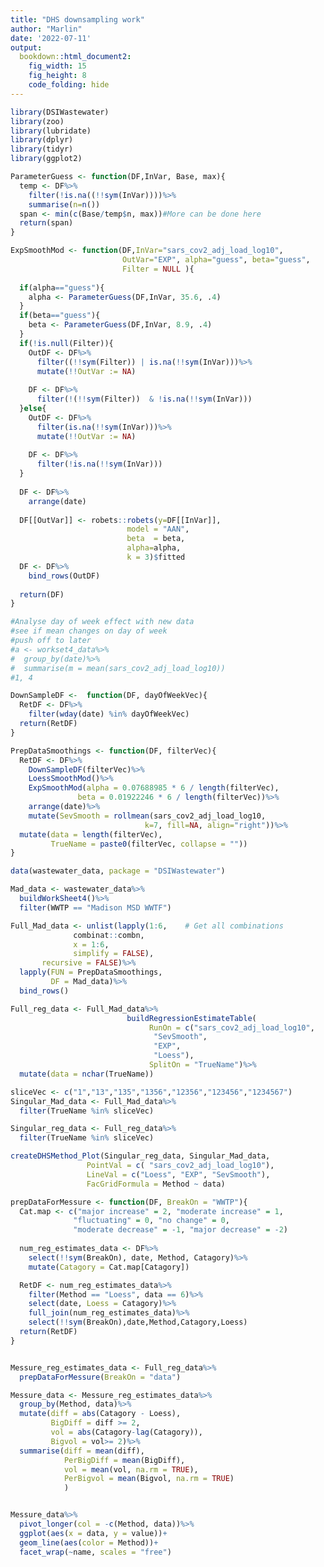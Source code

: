 ```yaml
---
title: "DHS downsampling work"
author: "Marlin"
date: '2022-07-11'
output: 
  bookdown::html_document2: 
    fig_width: 15
    fig_height: 8
    code_folding: hide
---
```


```r
library(DSIWastewater)
library(zoo)
library(lubridate)
library(dplyr)
library(tidyr)
library(ggplot2)
```

```r
ParameterGuess <- function(DF,InVar, Base, max){
  temp <- DF%>%
    filter(!is.na((!!sym(InVar))))%>%
    summarise(n=n())
  span <- min(c(Base/temp$n, max))#More can be done here
  return(span)
}

ExpSmoothMod <- function(DF,InVar="sars_cov2_adj_load_log10",
                         OutVar="EXP", alpha="guess", beta="guess",
                         Filter = NULL ){
  
  if(alpha=="guess"){
    alpha <- ParameterGuess(DF,InVar, 35.6, .4)
  }
  if(beta=="guess"){
    beta <- ParameterGuess(DF,InVar, 8.9, .4)
  }
  if(!is.null(Filter)){
    OutDF <- DF%>%
      filter((!!sym(Filter)) | is.na(!!sym(InVar)))%>%
      mutate(!!OutVar := NA)
    
    DF <- DF%>%
      filter(!(!!sym(Filter))  & !is.na(!!sym(InVar)))
  }else{
    OutDF <- DF%>%
      filter(is.na(!!sym(InVar)))%>%
      mutate(!!OutVar := NA)
    
    DF <- DF%>%
      filter(!is.na(!!sym(InVar)))
  }
  
  DF <- DF%>%
    arrange(date)
  
  DF[[OutVar]] <- robets::robets(y=DF[[InVar]],
                          model = "AAN",
                          beta  = beta,
                          alpha=alpha,
                          k = 3)$fitted
  DF <- DF%>%
    bind_rows(OutDF)
  
  return(DF)
}

```

```r
#Analyse day of week effect with new data
#see if mean changes on day of week
#push off to later
#a <- workset4_data%>%
#  group_by(date)%>%
#  summarise(m = mean(sars_cov2_adj_load_log10))
#1, 4
```


```r
DownSampleDF <-  function(DF, dayOfWeekVec){
  RetDF <- DF%>%
    filter(wday(date) %in% dayOfWeekVec)
  return(RetDF)
}

PrepDataSmoothings <- function(DF, filterVec){
  RetDF <- DF%>%
    DownSampleDF(filterVec)%>%
    LoessSmoothMod()%>%
    ExpSmoothMod(alpha = 0.07688985 * 6 / length(filterVec),
               beta = 0.01922246 * 6 / length(filterVec))%>%
    arrange(date)%>%
    mutate(SevSmooth = rollmean(sars_cov2_adj_load_log10,
                              k=7, fill=NA, align="right"))%>%
  mutate(data = length(filterVec),
         TrueName = paste0(filterVec, collapse = ""))
}
```

```r
data(wastewater_data, package = "DSIWastewater")

Mad_data <- wastewater_data%>%
  buildWorkSheet4()%>%
  filter(WWTP == "Madison MSD WWTF")

```

```r
Full_Mad_data <- unlist(lapply(1:6,    # Get all combinations
              combinat::combn, 
              x = 1:6,
              simplify = FALSE), 
       recursive = FALSE)%>%
  lapply(FUN = PrepDataSmoothings,
         DF = Mad_data)%>%
  bind_rows()

Full_reg_data <- Full_Mad_data%>%
                          buildRegressionEstimateTable(
                               RunOn = c("sars_cov2_adj_load_log10",
                                "SevSmooth",
                                "EXP",
                                "Loess"),
                               SplitOn = "TrueName")%>%
  mutate(data = nchar(TrueName))

```

```r
sliceVec <- c("1","13","135","1356","12356","123456","1234567")
Singular_Mad_data <- Full_Mad_data%>%
  filter(TrueName %in% sliceVec)

Singular_reg_data <- Full_reg_data%>%
  filter(TrueName %in% sliceVec)
```


```r

createDHSMethod_Plot(Singular_reg_data, Singular_Mad_data, 
                 PointVal = c( "sars_cov2_adj_load_log10"),
                 LineVal = c("Loess", "EXP", "SevSmooth"),
                 FacGridFormula = Method ~ data)
```


```r
prepDataForMessure <- function(DF, BreakOn = "WWTP"){
  Cat.map <- c("major increase" = 2, "moderate increase" = 1, 
              "fluctuating" = 0, "no change" = 0,
              "moderate decrease" = -1, "major decrease" = -2)
  
  num_reg_estimates_data <- DF%>%
    select(!!sym(BreakOn), date, Method, Catagory)%>%
    mutate(Catagory = Cat.map[Catagory])

  RetDF <- num_reg_estimates_data%>%
    filter(Method == "Loess", data == 6)%>%
    select(date, Loess = Catagory)%>%
    full_join(num_reg_estimates_data)%>%
    select(!!sym(BreakOn),date,Method,Catagory,Loess)
  return(RetDF)
}


Messure_reg_estimates_data <- Full_reg_data%>%
  prepDataForMessure(BreakOn = "data")

Messure_data <- Messure_reg_estimates_data%>%
  group_by(Method, data)%>%
  mutate(diff = abs(Catagory - Loess),
         BigDiff = diff >= 2,
         vol = abs(Catagory-lag(Catagory)),
         Bigvol = vol>= 2)%>%
  summarise(diff = mean(diff),
            PerBigDiff = mean(BigDiff),
            vol = mean(vol, na.rm = TRUE),
            PerBigvol = mean(Bigvol, na.rm = TRUE)
            )


Messure_data%>%
  pivot_longer(col = -c(Method, data))%>%
  ggplot(aes(x = data, y = value))+
  geom_line(aes(color = Method))+
  facet_wrap(~name, scales = "free")
```
